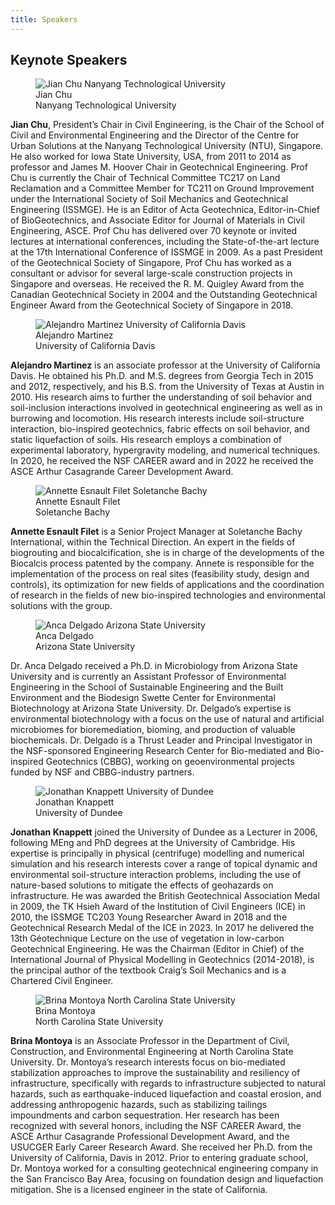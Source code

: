 ```yaml
---
title: Speakers
---
```


## Keynote Speakers

::: {layout="[3.2, 6.8]" .text-justify}
![Jian Chu <br/> Nanyang Technological University](img/chu.png)

**Jian Chu**, President’s Chair in Civil Engineering, is the Chair of the School of Civil and Environmental Engineering and the Director of the Centre for Urban Solutions at the Nanyang Technological University (NTU), Singapore. He also worked for Iowa State University, USA, from 2011 to 2014 as professor and James M. Hoover Chair in Geotechnical Engineering. Prof Chu is currently the Chair of Technical Committee TC217 on Land Reclamation and a Committee Member for TC211 on Ground Improvement under the International Society of Soil Mechanics and Geotechnical Engineering (ISSMGE). He is an Editor of Acta Geotechnica, Editor-in-Chief of BioGeotechnics, and Associate Editor for Journal of Materials in Civil Engineering, ASCE. Prof Chu has delivered over 70 keynote or invited lectures at international conferences, including the State-of-the-art lecture at the 17th International Conference of ISSMGE in 2009. As a past President of the Geotechnical Society of Singapore, Prof Chu has worked as a consultant or advisor for several large-scale construction projects in Singapore and overseas. He received the R. M. Quigley Award from the Canadian Geotechnical Society in 2004 and the Outstanding Geotechnical Engineer Award from the Geotechnical Society of Singapore in 2018.
:::


::: {layout="[3.2, 6.8]"}
![Alejandro Martinez <br/> University of California Davis](./img/martinez.JPG)

**Alejandro Martinez** is an associate professor at the University of California Davis. He obtained his Ph.D. and M.S. degrees from Georgia Tech in 2015 and 2012, respectively, and his B.S. from the University of Texas at Austin in 2010. His research aims to further the understanding of soil behavior and soil-inclusion interactions involved in geotechnical engineering as well as in burrowing and locomotion. His research interests include soil-structure interaction, bio-inspired geotechnics, fabric effects on soil behavior, and static liquefaction of soils. His research employs a combination of experimental laboratory, hypergravity modeling, and numerical techniques. In 2020, he received the NSF CAREER award and in 2022 he received the ASCE Arthur Casagrande Career Development Award. 
:::

::: {layout="[3.2, 6.8]"}
![Annette Esnault Filet <br/> Soletanche Bachy](./img/esnault-filet.png)

**Annette Esnault Filet** is a Senior Project Manager at Soletanche Bachy International, within the Technical Direction. An expert in the fields of biogrouting and biocalcification, she is in charge of the developments of the Biocalcis process patented by the company. Annete is responsible for the implementation of the process on real sites (feasibility study, design and controls), its optimization for new fields of applications and the coordination of research in the fields of new bio-inspired technologies and environmental solutions with the group.

:::

::: {layout="[3.2, 6.8]"}
![Anca Delgado <br/> Arizona State University](./img/Delgado.jpg)

Dr. Anca Delgado received a Ph.D. in Microbiology from Arizona State University and is currently an Assistant Professor of Environmental Engineering in the School of Sustainable Engineering and the Built Environment and the Biodesign Swette Center for Environmental Biotechnology at Arizona State University.  Dr. Delgado’s expertise is environmental biotechnology with a focus on the use of natural and artificial microbiomes for bioremediation, bioming, and production of valuable biochemicals.  Dr. Delgado is a Thrust Leader and Principal Investigator in the NSF-sponsored Engineering Research Center for Bio-mediated and Bio-inspired Geotechnics (CBBG), working on geoenvironmental projects funded by NSF and CBBG-industry partners.
:::


::: {layout="[3.2, 6.8]"}
![Jonathan Knappett <br/> University of Dundee](./img/knappett.jpg)

**Jonathan Knappett** joined the University of Dundee as a Lecturer in 2006, following MEng and PhD degrees at the University of Cambridge.  His expertise is principally in physical (centrifuge) modelling and numerical simulation and his research interests cover a range of topical dynamic and environmental soil-structure interaction problems, including the use of nature-based solutions to mitigate the effects of geohazards on infrastructure.  He was awarded the British Geotechnical Association Medal in 2009, the TK Hsieh Award of the Institution of Civil Engineers (ICE) in 2010, the ISSMGE TC203 Young Researcher Award in 2018 and the Geotechnical Research Medal of the ICE in 2023.  In 2017 he delivered the 13th Géotechnique Lecture on the use of vegetation in low-carbon Geotechnical Engineering.  He was the Chairman (Editor in Chief) of the International Journal of Physical Modelling in Geotechnics (2014-2018), is the principal author of the textbook Craig’s Soil Mechanics and is a Chartered Civil Engineer.  
:::


::: {layout="[3.2, 6.8]"}
![Brina Montoya <br/> North Carolina State University](./img/montoya.jpg)

**Brina Montoya** is an Associate Professor in the Department of Civil, Construction, and Environmental Engineering at North Carolina State University.  Dr. Montoya’s research interests focus on bio-mediated stabilization approaches to improve the sustainability and resiliency of infrastructure, specifically with regards to infrastructure subjected to natural hazards, such as earthquake-induced liquefaction and coastal erosion, and addressing anthropogenic hazards, such as stabilizing tailings impoundments and carbon sequestration.  Her research has been recognized with several honors, including the NSF CAREER Award, the ASCE Arthur Casagrande Professional Development Award, and the USUCGER Early Career Research Award.  She received her Ph.D. from the University of California, Davis in 2012.  Prior to entering graduate school, Dr. Montoya worked for a consulting geotechnical engineering company in the San Francisco Bay Area, focusing on foundation design and liquefaction mitigation.  She is a licensed engineer in the state of California.
:::

